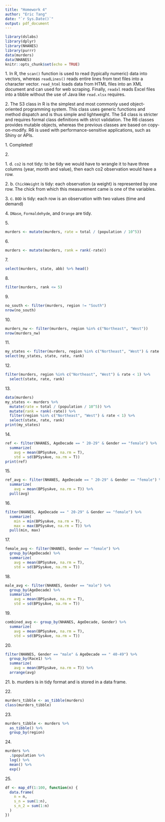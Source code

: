 ```yaml
---
title: "Homework 4"
author: "Eric Tang"
date: "`r Sys.Date()`"
output: pdf_document
---
```


```r
library(dslabs)
library(dplyr)
library(NHANES)
library(purrr)
data(murders)
data(NHANES)
knitr::opts_chunk$set(echo = TRUE)
```

\subsection*{Data Structures}

1\. In R, the `scan()` function is used to read (typically numeric) data into vectors, whereas `readLines()` reads entire lines from text files into a character vector. `read_html` loads data from HTML files into an XML document and can used for web scraping. Finally, `readxl` reads Excel files into a tibble without the use of Java like `read.xlsx` requires.

2\. The S3 class in R is the simplest and most commonly used object-oriented programming system. This class uses generic functions and method dispatch and is thus simple and lightweight. The S4 class is stricter and requires formal class definitions with strict validation. The R6 classes provides mutable objects, whereas the previous classes are based on copy-on-modify. R6 is used with performance-sensitive applications, such as Shiny or APIs. 

\subsection*{Data Structures}

1\. Completed!

2\. 

\subsection*{Tidyverse}

1\. d. `co2` is not tidy: to be tidy we would have to wrangle it to have three columns (year, month and value),
 then each co2 observation would have a row.
 
2\. b. `ChickWeight` is tidy: each observation (a weight) is represented by one row. The chick from which this measurement came is one of the variables.
 
3\. c. `BOD` is tidy: each row is an observation with two values (time and demand)

4\. `DNase`, `Formaldehyde`, and `Orange` are tidy.

5\.
```r
murders <- mutate(murders, rate = total / (population / 10^5))
```

6\.
```r
murders <- mutate(murders, rank = rank(-rate))
```

7\. 
```r
select(murders, state, abb) %>% head()
```

8\. 
```r
filter(murders, rank <= 5)
```

9\.
```r
no_south <- filter(murders, region != "South")
nrow(no_south)
```

10\.
```r
murders_nw <- filter(murders, region %in% c("Northeast", "West"))
nrow(murders_nw)
```

11\.
```r
my_states <- filter(murders, region %in% c("Northeast", "West") & rate < 1)
select(my_states, state, rate, rank)
```

12\.
```r
filter(murders, region %in% c("Northeast", "West") & rate < 1) %>%
  select(state, rate, rank)
```

13\.
```r
data(murders)
my_states <- murders %>%
  mutate(rate = total / (population / 10^5)) %>%
  mutate(rank = rank(-rate)) %>%
  filter(region %in% c("Northeast", "West") & rate < 1) %>%
  select(state, rate, rank)
print(my_states)
```


14\. 
```r
ref <- filter(NHANES, AgeDecade == " 20-29" & Gender == "female") %>%
  summarize(
    avg = mean(BPSysAve, na.rm = T),
    std = sd(BPSysAve, na.rm = T))
print(ref)
```

15\. 
```r
ref_avg <- filter(NHANES, AgeDecade == " 20-29" & Gender == "female") %>%
  summarize(
    avg = mean(BPSysAve, na.rm = T)) %>%
  pull(avg)
```

16\.
```r
filter(NHANES, AgeDecade == " 20-29" & Gender == "female") %>%
  summarize(
    min = min(BPSysAve, na.rm = T),
    max = max(BPSysAve, na.rm = T)) %>%
  pull(min, max)
```

17\.
```r
female_avg <- filter(NHANES, Gender == "female") %>%
  group_by(AgeDecade) %>%
  summarize(
    avg = mean(BPSysAve, na.rm = T),
    std = sd(BPSysAve, na.rm = T))
```

18\.
```r
male_avg <- filter(NHANES, Gender == "male") %>%
  group_by(AgeDecade) %>%
  summarize(
    avg = mean(BPSysAve, na.rm = T),
    std = sd(BPSysAve, na.rm = T))
```

19\.
```r
combined_avg <- group_by(NHANES, AgeDecade, Gender) %>%
  summarize(
    avg = mean(BPSysAve, na.rm = T),
    std = sd(BPSysAve, na.rm = T))
```

20\.
```r
filter(NHANES, Gender == "male" & AgeDecade == " 40-49") %>%
  group_by(Race1) %>%
  summarize(
    avg = mean(BPSysAve, na.rm = T)) %>%
  arrange(avg)
```

21\. b. murders is in tidy format and is stored in a data frame.

22\. 
```r
murders_tibble <- as_tibble(murders)
class(murders_tibble)
```

23\. 
```r
murders_tibble <- murders %>%
  as_tibble() %>%
  group_by(region)
```

24\. 
```r
murders %>%
  .$population %>%
  log() %>%
  mean() %>%
  exp()
```

25\.
```r
df <- map_df(1:100, function(n) {
  data.frame(
    n = n,
    s_n = sum(1:n),
    s_n_2 = sum(1:n)
  )
})
```


